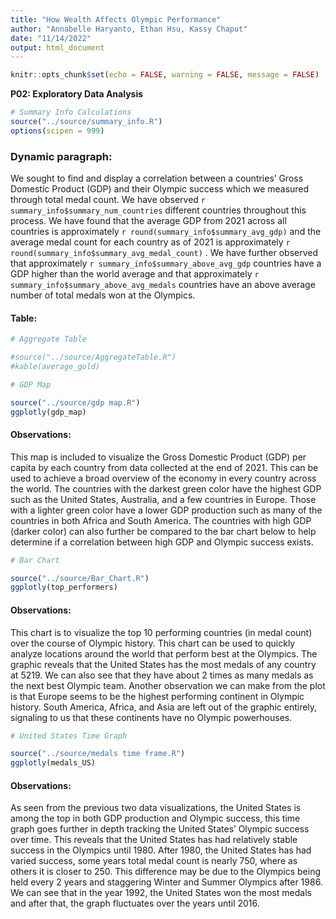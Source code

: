 ```yaml
---
title: "How Wealth Affects Olympic Performance"
author: "Annabelle Haryanto, Ethan Hsu, Kassy Chaput"
date: "11/14/2022"
output: html_document
---
```


```r
knitr::opts_chunk$set(echo = FALSE, warning = FALSE, message = FALSE)
```

**P02: Exploratory Data Analysis**

```r
# Summary Info Calculations
source("../source/summary_info.R")
options(scipen = 999)
```

### Dynamic paragraph:

We sought to find and display a correlation between a countries’ Gross Domestic Product (GDP) and their Olympic success which we measured through total medal count. We have observed `r summary_info$summary_num_countries` different countries throughout this process. We have found that the average GDP from 2021 across all countries is approximately `r round(summary_info$summary_avg_gdp)` and the average medal count for each country as of 2021 is approximately `r round(summary_info$summary_avg_medal_count)` . We have further observed that approximately `r summary_info$summary_above_avg_gdp` countries have a GDP higher than the world average and that approximately `r summary_info$summary_above_avg_medals` countries have an above average number of total medals won at the Olympics.

#### Table:
```r
# Aggregate Table

#source("../source/AggregateTable.R")
#kable(average_gold)
```



```r
# GDP Map

source("../source/gdp map.R")
ggplotly(gdp_map)
```

#### Observations:

This map is included to visualize the Gross Domestic Product (GDP) per capita by each country from data collected at the end of 2021. This can be used to achieve a broad overview of the economy in every country across the world. The countries with the darkest green color have the highest GDP such as the United States, Australia, and a few countries in Europe. Those with a lighter green color have a lower GDP production such as many of the countries in both Africa and South America. The countries with high GDP (darker color) can also further be compared to the bar chart below to help determine if a correlation between high GDP and Olympic success exists.  

```r
# Bar Chart

source("../source/Bar_Chart.R")
ggplotly(top_performers)
```

#### Observations:

This chart is to visualize the top 10 performing countries (in medal count) over the course of Olympic history. This chart can be used to quickly analyze locations around the world that perform best at the Olympics. The graphic reveals that the United States has the most medals of any country at 5219. We can also see that they have about 2 times as many medals as the next best Olympic team. Another observation we can make from the plot is that Europe seems to be the highest performing continent in Olympic history. South America, Africa, and Asia are left out of the graphic entirely, signaling to us that these continents have no Olympic powerhouses. 

```r
# United States Time Graph

source("../source/medals time frame.R")
ggplotly(medals_US)
```

#### Observations:

As seen from the previous two data visualizations, the United States is among the top in both GDP production and Olympic success, this time graph goes further in depth tracking the United States' Olympic success over time. This reveals that the United States has had relatively stable success in the Olympics until 1980. After 1980, the United States has had varied success, some years total medal count is nearly 750, where as others it is closer to 250. This difference may be due to the Olympics being held every 2 years and staggering Winter and Summer Olympics after 1986. We can see that in the year 1992, the United States won the most medals and after that, the graph fluctuates over the years until 2016.

